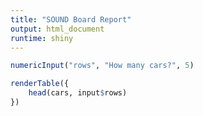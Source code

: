 ```yaml
---
title: "SOUND Board Report"
output: html_document
runtime: shiny
---
```


```r
numericInput("rows", "How many cars?", 5)

renderTable({
    head(cars, input$rows)
})
```
